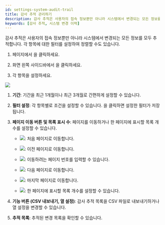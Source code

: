 ```yaml
---
id: settings-system-audit-trail
title: 감사 추적 관리하기
description: 감사 추적은 사용자의 접속 정보뿐만 아니라 시스템에서 변경되는 모든 정보를 모두 추적합니다. 각 항목에 대한 필터를 설정하여 정렬할 수도 있습니다.
keywords: [감사 추적, 시스템 변경 이력]
---
```


감사 추적은 사용자의 접속 정보뿐만 아니라 시스템에서 변경되는 모든 정보를 모두 추적합니다. 각 항목에 대한 필터를 설정하여 정렬할 수도 있습니다.

1. <Cmd sid='shell.header.launcher' /> 페이지에서 <Cmd sid='shell.header.setting' />을 클릭하세요.

1. 화면 왼쪽 사이드바에서 <Cmd sid="monitoring.auditTrail" product='2' />을 클릭하세요.

1. 각 항목을 설정하세요.

<Image src='/img/biostarx-settings-system-audit-trail.png' className='none' />

<Calloutlists>

1. **기간**: 기간을 최근 1개월이나 최근 3개월로 간편하게 설정할 수 있습니다.

1. **필터 설정**: 각 항목별로 조건을 설정할 수 있습니다. <Cmd sid="ta.report.condition.saveFilter.button" product='2' />을 클릭하면 설정한 필터가 저장됩니다.

1. **페이지 이동 버튼 및 목록 표시 수**: 페이지를 이동하거나 한 페이지에 표시할 목록 개수를 설정할 수 있습니다.

    * <Image src='img/common/ico-audit-trail-first-page.png' ico />: 처음 페이지로 이동합니다.

    * <Image src='img/common/ico-audit-trail-previous-page.png' ico />: 이전 페이지로 이동합니다.

    * <Image src='img/common/ico-audit-trail-nav-page.png' ico />: 이동하려는 페이지 번호를 입력할 수 있습니다.

    * <Image src='img/common/ico-audit-trail-next-page.png' ico />: 다음 페이지로 이동합니다.

    * <Image src='img/common/ico-audit-trail-last-page.png' ico />: 마지막 페이지로 이동합니다.

    * <Image src='img/ico-audit-trail-rows-page.png' ico />: 한 페이지에 표시할 목록 개수를 설정할 수 있습니다.

1. **기능 버튼 (CSV 내보내기, 열 설정)**: 감사 추적 목록을 CSV 파일로 내보내기하거나 열 설정을 변경할 수 있습니다.

1. **추적 목록**: 추적된 변경 목록을 확인할 수 있습니다.

</Calloutlists>